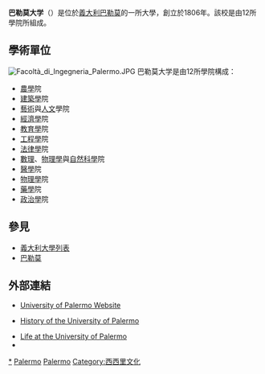 {{noteTA
|T=zh-cn:巴勒莫大学;zh-tw:巴勒摩大學;zh-hk:巴勒莫大學
|1=zh-cn:巴勒莫;zh-tw:巴勒摩;zh-hk:巴勒莫
}}
{{Infobox_University
|name            =巴勒莫大学
|native_name     ='''Università degli Studi di Palermo'''
|latin_name      =
|image           =
|motto           =
|established     =1806年
|type            =國家補助
|endowment       =
|staff           =2,000人
|rector          =[[Roberto_Lagalla|Roberto Lagalla]]教授
|students        =43,249人 (2017年)
|undergrad       =
|postgrad        =
|doctoral        =
|city            =[[巴勒莫|巴勒莫]]
|country         =[[義大利|義大利]]
|campus          =
|free_label      =體育校隊
|free            =巴勒莫大学體育中心 (http://www.cuspalermo.it/)
|affiliations    =[[地中海沿岸大學聯盟|UNIMED]]
|website         =[http://www.unipa.it/ www.unipa.it/]
|logo            =
}}

'''巴勒莫大学'''（{{lang-it|'''Università degli Studi di Palermo'''}}）是位於[[義大利|義大利]][[巴勒莫|巴勒莫]]的一所大學，創立於1806年。該校是由12所學院所組成。

== 學術單位 ==
[[File:Facoltà_di_Ingegneria_Palermo.JPG|thumb]]
巴勒莫大学是由12所學院構成：

* [[農學|農學]]院
* [[建築學|建築學]]院
* [[藝術|藝術]]與[[人文|人文]]學院
* [[經濟學|經濟學]]院
* [[教育學|教育學]]院
* [[工程學|工程學]]院
* [[法律學|法律學]]院
* [[數理|數理]]、[[物理學|物理學]]與[[自然科學|自然科學]]院
* [[醫學|醫學]]院
* [[物理學|物理學]]院
* [[藥學|藥學]]院
* [[政治學|政治學]]院

== 參見 ==
* [[義大利大學列表|義大利大學列表]]
* [[巴勒莫|巴勒莫]]
<!--* [[Orto_botanico_di_Palermo|Orto botanico di Palermo]]-->
<!--* [[Center_for_Sicilian_Philological_and_Linguistic_Studies|Center for Sicilian Philological and Linguistic Studies]]-->

== 外部連結 ==
{{commonscat|University of Palermo}}
* {{it icon}} [http://www.unipa.it/ University of Palermo Website] {{Wayback|url=http://www.unipa.it/ |date=20190521103828 }}
* {{it icon}} [https://web.archive.org/web/20050527140031/http://archivi.beniculturali.it/divisione_III/Universit_Sicilia.html History of the University of Palermo]
* [http://www.bestofsicily.com/mag/art75.htm Life at the University of Palermo] {{Wayback|url=http://www.bestofsicily.com/mag/art75.htm |date=20200712141343 }}
* {{CathEncy|wstitle=University of Palermo}}

{{coord|38.1177|N|13.3701|E|display=title}}

{{意大利大学}}
{{地中海大学联盟}}

{{Authority control}}
[[Category:巴勒莫大学|*]]
[[Category:1806年創建的教育機構|Palermo]]
[[Category:義大利大學|Palermo]]
[[Category:西西里文化|Category:西西里文化]]